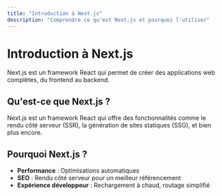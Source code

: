 ```yaml
---
title: "Introduction à Next.js"
description: "Comprendre ce qu'est Next.js et pourquoi l'utiliser"
---
```


# Introduction à Next.js

Next.js est un framework React qui permet de créer des applications web complètes, du frontend au backend.

## Qu'est-ce que Next.js ?

Next.js est un framework React qui offre des fonctionnalités comme le rendu côté serveur (SSR), la génération de sites statiques (SSG), et bien plus encore.

## Pourquoi Next.js ?

- **Performance** : Optimisations automatiques
- **SEO** : Rendu côté serveur pour un meilleur référencement
- **Expérience développeur** : Rechargement à chaud, routage simplifié
